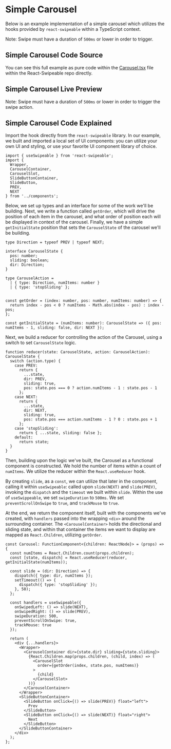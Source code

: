 

# Simple Carousel

Below is an example implementation of a simple carousel which utilizes the hooks provided by `react-swipeable` within a TypeScript context.

Note: Swipe must have a duration of `500ms` or lower in order to trigger.

## Simple Carousel Code Source

You can see this full example as pure code within the [Carousel.tsx](https://github.com/FormidableLabs/react-swipeable/blob/main/examples/app/SimpleCarousel/Carousel.tsx) file within the React-Swipeable repo directly. 

## Simple Carousel Live Preview

<SimpleCarousel />

Note: Swipe must have a duration of `500ms` or lower in order to trigger the swipe action.

## Simple Carousel Code Explained

Import the hook directly from the `react-swipeable` library. In our example, we built and imported a local set of UI components: you can utilize your own UI and styling, or use your favorite UI component library of choice.

```
import { useSwipeable } from 'react-swipeable';
import {
  Wrapper,
  CarouselContainer,
  CarouselSlot,
  SlideButtonContainer,
  SlideButton,
  PREV,
  NEXT
} from '../components';
```

Below, we set up types and an interface for some of the work we'll be building. Next, we write a function called `getOrder`, which will drive the position of each item in the carousel, and what order of position each will be displayed in context of the carousel. Finally, we have a simple `getInitialState` position that sets the `CarouselState` of the carousel we'll be building.

```
type Direction = typeof PREV | typeof NEXT;

interface CarouselState {
  pos: number;
  sliding: boolean;
  dir: Direction;
}

type CarouselAction =
  | { type: Direction, numItems: number }
  | { type: 'stopSliding' };


const getOrder = (index: number, pos: number, numItems: number) => {
  return index - pos < 0 ? numItems - Math.abs(index - pos) : index - pos;
};

const getInitialState = (numItems: number): CarouselState => ({ pos: numItems - 1, sliding: false, dir: NEXT });
```

Next, we build a reducer for controlling the action of the Carousel, using a switch to set `CarouselState` logic.

```
function reducer(state: CarouselState, action: CarouselAction): CarouselState {
  switch (action.type) {
    case PREV:
      return {
        ...state,
        dir: PREV,
        sliding: true,
        pos: state.pos === 0 ? action.numItems - 1 : state.pos - 1
      };
    case NEXT:
      return {
        ...state,
        dir: NEXT,
        sliding: true,
        pos: state.pos === action.numItems - 1 ? 0 : state.pos + 1
      };
    case 'stopSliding':
      return { ...state, sliding: false };
    default:
      return state;
  }
}
```

Then, building upon the logic we've built, the Carousel as a functional component is constructed. We hold the number of items within a count of `numItems`. We utilize the reducer within the `React.useReducer` hook.

By creating `slide`, as a `const`, we can utilize that later in the component, calling it within `useSwipeable`: called upon `slide(NEXT)` and `slide(PREV)`, invoking the `dispatch` and the `timeout` we built within `slide`. Within the use of `useSwippeable`, we set `swipeDuration` to `500ms`. We set `preventScrollOnSwipe` to `true`, and `trackMouse` to `true`.

At the end, we return the component itself, built with the components we've created, with `handlers` passed into the wrapping `<div>` around the surrounding container. The `<CarouselContainer>` holds the directional and sliding state, and within that container the items we want to display are mapped as `React.Children`, utilizing `getOrder`. 



```
const Carousel: FunctionComponent<{children: ReactNode}> = (props) => {
  const numItems = React.Children.count(props.children);
  const [state, dispatch] = React.useReducer(reducer, getInitialState(numItems));

  const slide = (dir: Direction) => {
    dispatch({ type: dir, numItems });
    setTimeout(() => {
      dispatch({ type: 'stopSliding' });
    }, 50);
  };

  const handlers = useSwipeable({
    onSwipedLeft: () => slide(NEXT),
    onSwipedRight: () => slide(PREV),
    swipeDuration: 500,
    preventScrollOnSwipe: true,
    trackMouse: true
  });

  return (
    <div {...handlers}>
      <Wrapper>
        <CarouselContainer dir={state.dir} sliding={state.sliding}>
          {React.Children.map(props.children, (child, index) => (
            <CarouselSlot
              order={getOrder(index, state.pos, numItems)}
            >
              {child}
            </CarouselSlot>
          ))}
        </CarouselContainer>
      </Wrapper>
      <SlideButtonContainer>
        <SlideButton onClick={() => slide(PREV)} float="left">
          Prev
        </SlideButton>
        <SlideButton onClick={() => slide(NEXT)} float="right">
          Next
        </SlideButton>
      </SlideButtonContainer>
    </div>
  );
};
```
